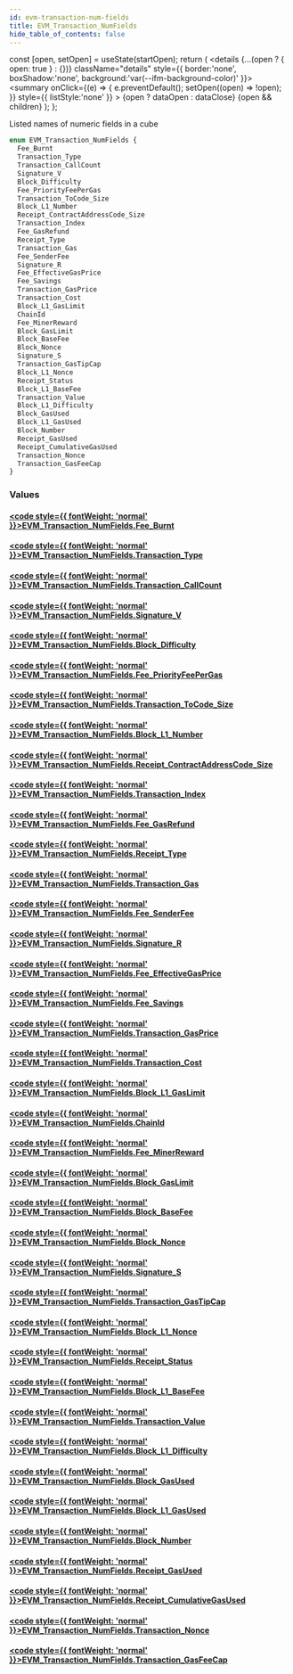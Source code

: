 ```yaml
---
id: evm-transaction-num-fields
title: EVM_Transaction_NumFields
hide_table_of_contents: false
---
```







  const [open, setOpen] = useState(startOpen);
  return (
    <details {...(open ? { open: true } : {})} className="details" style={{ border:'none', boxShadow:'none', background:'var(--ifm-background-color)' }}>
      <summary
        onClick={(e) => {
          e.preventDefault();
          setOpen((open) => !open);
        }}
        style={{ listStyle:'none' }}
      >
      {open ? dataOpen : dataClose}
      </summary>
      {open && children}
    </details>
  );
};








Listed names of numeric fields in a cube


```graphql
enum EVM_Transaction_NumFields {
  Fee_Burnt
  Transaction_Type
  Transaction_CallCount
  Signature_V
  Block_Difficulty
  Fee_PriorityFeePerGas
  Transaction_ToCode_Size
  Block_L1_Number
  Receipt_ContractAddressCode_Size
  Transaction_Index
  Fee_GasRefund
  Receipt_Type
  Transaction_Gas
  Fee_SenderFee
  Signature_R
  Fee_EffectiveGasPrice
  Fee_Savings
  Transaction_GasPrice
  Transaction_Cost
  Block_L1_GasLimit
  ChainId
  Fee_MinerReward
  Block_GasLimit
  Block_BaseFee
  Block_Nonce
  Signature_S
  Transaction_GasTipCap
  Block_L1_Nonce
  Receipt_Status
  Block_L1_BaseFee
  Transaction_Value
  Block_L1_Difficulty
  Block_GasUsed
  Block_L1_GasUsed
  Block_Number
  Receipt_GasUsed
  Receipt_CumulativeGasUsed
  Transaction_Nonce
  Transaction_GasFeeCap
}
```




### Values

#### [<code style={{ fontWeight: 'normal' }}>EVM_Transaction_NumFields.<b>Fee_Burnt</b></code>](#)  
> 
> 
> 
> 

#### [<code style={{ fontWeight: 'normal' }}>EVM_Transaction_NumFields.<b>Transaction_Type</b></code>](#)  
> 
> 
> 
> 

#### [<code style={{ fontWeight: 'normal' }}>EVM_Transaction_NumFields.<b>Transaction_CallCount</b></code>](#)  
> 
> 
> 
> 

#### [<code style={{ fontWeight: 'normal' }}>EVM_Transaction_NumFields.<b>Signature_V</b></code>](#)  
> 
> 
> 
> 

#### [<code style={{ fontWeight: 'normal' }}>EVM_Transaction_NumFields.<b>Block_Difficulty</b></code>](#)  
> 
> 
> 
> 

#### [<code style={{ fontWeight: 'normal' }}>EVM_Transaction_NumFields.<b>Fee_PriorityFeePerGas</b></code>](#)  
> 
> 
> 
> 

#### [<code style={{ fontWeight: 'normal' }}>EVM_Transaction_NumFields.<b>Transaction_ToCode_Size</b></code>](#)  
> 
> 
> 
> 

#### [<code style={{ fontWeight: 'normal' }}>EVM_Transaction_NumFields.<b>Block_L1_Number</b></code>](#)  
> 
> 
> 
> 

#### [<code style={{ fontWeight: 'normal' }}>EVM_Transaction_NumFields.<b>Receipt_ContractAddressCode_Size</b></code>](#)  
> 
> 
> 
> 

#### [<code style={{ fontWeight: 'normal' }}>EVM_Transaction_NumFields.<b>Transaction_Index</b></code>](#)  
> 
> 
> 
> 

#### [<code style={{ fontWeight: 'normal' }}>EVM_Transaction_NumFields.<b>Fee_GasRefund</b></code>](#)  
> 
> 
> 
> 

#### [<code style={{ fontWeight: 'normal' }}>EVM_Transaction_NumFields.<b>Receipt_Type</b></code>](#)  
> 
> 
> 
> 

#### [<code style={{ fontWeight: 'normal' }}>EVM_Transaction_NumFields.<b>Transaction_Gas</b></code>](#)  
> 
> 
> 
> 

#### [<code style={{ fontWeight: 'normal' }}>EVM_Transaction_NumFields.<b>Fee_SenderFee</b></code>](#)  
> 
> 
> 
> 

#### [<code style={{ fontWeight: 'normal' }}>EVM_Transaction_NumFields.<b>Signature_R</b></code>](#)  
> 
> 
> 
> 

#### [<code style={{ fontWeight: 'normal' }}>EVM_Transaction_NumFields.<b>Fee_EffectiveGasPrice</b></code>](#)  
> 
> 
> 
> 

#### [<code style={{ fontWeight: 'normal' }}>EVM_Transaction_NumFields.<b>Fee_Savings</b></code>](#)  
> 
> 
> 
> 

#### [<code style={{ fontWeight: 'normal' }}>EVM_Transaction_NumFields.<b>Transaction_GasPrice</b></code>](#)  
> 
> 
> 
> 

#### [<code style={{ fontWeight: 'normal' }}>EVM_Transaction_NumFields.<b>Transaction_Cost</b></code>](#)  
> 
> 
> 
> 

#### [<code style={{ fontWeight: 'normal' }}>EVM_Transaction_NumFields.<b>Block_L1_GasLimit</b></code>](#)  
> 
> 
> 
> 

#### [<code style={{ fontWeight: 'normal' }}>EVM_Transaction_NumFields.<b>ChainId</b></code>](#)  
> 
> 
> 
> 

#### [<code style={{ fontWeight: 'normal' }}>EVM_Transaction_NumFields.<b>Fee_MinerReward</b></code>](#)  
> 
> 
> 
> 

#### [<code style={{ fontWeight: 'normal' }}>EVM_Transaction_NumFields.<b>Block_GasLimit</b></code>](#)  
> 
> 
> 
> 

#### [<code style={{ fontWeight: 'normal' }}>EVM_Transaction_NumFields.<b>Block_BaseFee</b></code>](#)  
> 
> 
> 
> 

#### [<code style={{ fontWeight: 'normal' }}>EVM_Transaction_NumFields.<b>Block_Nonce</b></code>](#)  
> 
> 
> 
> 

#### [<code style={{ fontWeight: 'normal' }}>EVM_Transaction_NumFields.<b>Signature_S</b></code>](#)  
> 
> 
> 
> 

#### [<code style={{ fontWeight: 'normal' }}>EVM_Transaction_NumFields.<b>Transaction_GasTipCap</b></code>](#)  
> 
> 
> 
> 

#### [<code style={{ fontWeight: 'normal' }}>EVM_Transaction_NumFields.<b>Block_L1_Nonce</b></code>](#)  
> 
> 
> 
> 

#### [<code style={{ fontWeight: 'normal' }}>EVM_Transaction_NumFields.<b>Receipt_Status</b></code>](#)  
> 
> 
> 
> 

#### [<code style={{ fontWeight: 'normal' }}>EVM_Transaction_NumFields.<b>Block_L1_BaseFee</b></code>](#)  
> 
> 
> 
> 

#### [<code style={{ fontWeight: 'normal' }}>EVM_Transaction_NumFields.<b>Transaction_Value</b></code>](#)  
> 
> 
> 
> 

#### [<code style={{ fontWeight: 'normal' }}>EVM_Transaction_NumFields.<b>Block_L1_Difficulty</b></code>](#)  
> 
> 
> 
> 

#### [<code style={{ fontWeight: 'normal' }}>EVM_Transaction_NumFields.<b>Block_GasUsed</b></code>](#)  
> 
> 
> 
> 

#### [<code style={{ fontWeight: 'normal' }}>EVM_Transaction_NumFields.<b>Block_L1_GasUsed</b></code>](#)  
> 
> 
> 
> 

#### [<code style={{ fontWeight: 'normal' }}>EVM_Transaction_NumFields.<b>Block_Number</b></code>](#)  
> 
> 
> 
> 

#### [<code style={{ fontWeight: 'normal' }}>EVM_Transaction_NumFields.<b>Receipt_GasUsed</b></code>](#)  
> 
> 
> 
> 

#### [<code style={{ fontWeight: 'normal' }}>EVM_Transaction_NumFields.<b>Receipt_CumulativeGasUsed</b></code>](#)  
> 
> 
> 
> 

#### [<code style={{ fontWeight: 'normal' }}>EVM_Transaction_NumFields.<b>Transaction_Nonce</b></code>](#)  
> 
> 
> 
> 

#### [<code style={{ fontWeight: 'normal' }}>EVM_Transaction_NumFields.<b>Transaction_GasFeeCap</b></code>](#)  
> 
> 
> 
> 




